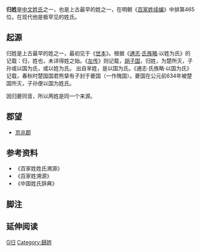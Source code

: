 {{姓氏
|姓氏=归
|繁體=歸
|簡體=归
|拼音=Guī
|中国大陆=Gui
|台湾=
|香港=Kwai
|澳门=
|新加坡=
|马来西亚=
|越南=Quy
|韩国=귀
|反切=
|同音字=
|堂号=
|郡望=
}}

'''归姓'''是[[中文姓氏|中文姓氏]]之一，也是上古最早的姓之一，在明朝《[[百家姓续编|百家姓续编]]》中排第465位。在现代他是极罕见的姓氏。

== 起源 ==
归姓是上古最早的姓之一，最初见于《[[世本|世本]]》。根据《[[通志|通志]]·[[氏族略|氏族略]]·以姓为氏》的记载：归，姓也，未详得姓之始。《[[左传|左传]]》则记载，[[胡国|胡子国]]，归姓，为楚所灭，子孙或以国为氏，或以姓为氏。
出自芈姓，是以国为氏。《通志·氏族略·以国为氏》记载，春秋时楚国国君熊挚有子封于夔国（一作隗国）。夔国在公元前634年被楚国所灭，子孙便以国为姓氏。

因归夔同音，所以两姓是同一个来源。

== 郡望 ==
*[[京兆郡|京兆郡]]

== 参考资料 ==
{{Reflist|2}}
*《百家姓姓氏溯源》
*《百家姓溯源》
*《中国姓氏辞典》

==脚注==
<references group="注释"/>

== 延伸阅读 ==
{{Wikisource further reading}}

[[Category:漢姓|G归]]
[[Category:歸姓|Category:歸姓]]